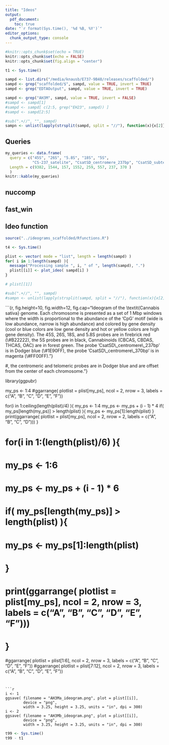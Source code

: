 ```yaml
---
title: "Ideos"
output: 
  pdf_document:
    toc: true
date: "`r format(Sys.time(), '%d %B, %Y')`"
editor_options: 
  chunk_output_type: console
---
```



```r
#knitr::opts_chunk$set(echo = TRUE)
knitr::opts_chunk$set(echo = FALSE)
knitr::opts_chunk$set(fig.align = "center")
```


```r
t1 <- Sys.time()

sampd <- list.dirs("/media/knausb/E737-9B48/releases/scaffolded/")
sampd <- grep("scaffolded/$", sampd, value = TRUE, invert = TRUE)
sampd <- grep("EDTAOutput", sampd, value = TRUE, invert = TRUE)

sampd <- grep("AH3M", sampd, value = TRUE, invert = FALSE)
#sampd <- sampd[1]
#sampd <- sampd[ c(2:5, grep("EH23", sampd)) ]
#sampd <- sampd[2:5]

#sub(".+//", "", sampd)
sampn <- unlist(lapply(strsplit(sampd, split = "//"), function(x){x[2]}))

```


## Queries


```r
my_queries <- data.frame( 
  query = c("45S", "26S", "5.8S", "18S", "5S", 
            "CS-237_satelite", "CsatSD_centromere_237bp", "CsatSD_subtelomere_370bp"),
  Length = c(9382, 1544, 157, 1552, 259, 557, 237, 370 )
  )
knitr::kable(my_queries)

```



## nuccomp
## fast_win
## Ideo function

```r
source("../ideograms_scaffolded/Rfunctions.R")
```





```r
t4 <- Sys.time()

plist <- vector( mode = "list", length = length(sampd) )
for( i in 1:length(sampd) ){
  message("Processing sample ", i, " of ", length(sampd), ".")
  plist[[i]] <- plot_ideo( sampd[i] )
}

# plist[[1]]

#sub(".+//", "", sampd)
#sampn <- unlist(lapply(strsplit(sampd, split = "//"), function(x){x[2]}))
```



```{r, fig.height=10, fig.width=12, fig.cap="Ideogram of the \\textit{Cannabis sativa} genome. Each chromosome is presented as a set of 1 Mbp windows where the width is proportional to the abundance of the 'CpG' motif (wide is low abundance, narrow is high abundance) and colored by gene density (cool or blue colors are low gene density and hot or yellow colors are high gene density).  The 45S, 26S, 18S, and 5.8S probes are in firebrick red (\\#B22222), the 5S probes are in black, Cannabinoids (CBCAS, CBDAS, THCAS, OAC) are in forest green. The probe 'CsatSD\\_centromere\\_237bp' is in Dodger blue  (\\#1E90FF), the probe 'CsatSD\\_centromere\\_370bp' is in magenta (\\#FF00FF)."}

#, the centromeric and telomeric probes are in Dodger blue and are offset from the center of each chromosome."}

library(ggpubr)

my_ps <- 1:4
#ggarrange( plotlist = plist[my_ps], ncol = 2, nrow = 3, labels = c("A", "B", "C", "D", "E", "F"))


for(i in 1:ceiling(length(plist)/4) ){
  my_ps <- 1:4
  my_ps <- my_ps + (i - 1) * 4
  if( my_ps[length(my_ps)] > length(plist) ){
    my_ps <- my_ps[1]:length(plist)
  }
  print(ggarrange( plotlist = plist[my_ps], ncol = 2, nrow = 2,
                   labels = c("A", "B", "C", "D")))
}


# for(i in 1:(length(plist)/6) ){
#   my_ps <- 1:6
#   my_ps <- my_ps + (i - 1) * 6
#   if( my_ps[length(my_ps)] > length(plist) ){
#     my_ps <- my_ps[1]:length(plist)
#   }
#   print(ggarrange( plotlist = plist[my_ps], ncol = 2, nrow = 3, labels = c("A", "B", "C", "D", "E", "F")))
# }



#ggarrange( plotlist = plist[1:6], ncol = 2, nrow = 3, labels = c("A", "B", "C", "D", "E", "F"))
#ggarrange( plotlist = plist[7:12], ncol = 2, nrow = 3, labels = c("A", "B", "C", "D", "E", "F"))


```


```r
i <- 1
ggsave( filename = "AH3Ma_ideogram.png", plot = plist[[i]],
        device = "png",
        width = 3.25, height = 3.25, units = "in", dpi = 300)
i <- 2
ggsave( filename = "AH3Mb_ideogram.png", plot = plist[[i]],
        device = "png",
        width = 3.25, height = 3.25, units = "in", dpi = 300)
```



```r
t99 <- Sys.time()
t99 - t1

```
